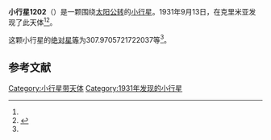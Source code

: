 {{Infobox planet
| bgcolour = #FFFFC0
| name = 1202 Marina
| symbol = 
| image = 
| caption = 
| discovery = yes
| discovery_ref = 
| discoverer = {{link-en|格里·尼明|Grigory Neujmin}}
| discovery_site = [[克里米亚|克里米亚]] 
| discovered = 1931年9月13日
| designations = yes
| mp_name = 
| named_after = 
| alt_names = 1931 RL/ 1931 TH / 1980 BL3 / A924 WG / A924 YA
| mp_category = [[外小行星带|外小行星带]]
| orbit_ref = <ref name="a">[http://ssd.jpl.nasa.gov/sbdb.cgi?sstr=1202 1202 Marina] {{Wayback|url=http://ssd.jpl.nasa.gov/sbdb.cgi?sstr=1202 |date=20140928210117 }}，小行星數據庫瀏覽器（JPL Small-Body Database Browser）－[[美国国家航空航天局|美国国家航空航天局]]喷气推进实验室</ref>
| epoch = 2456400.5 (2013年4月18日更新)
| aphelion = {{convert|4.655459221428601|AU|km|3|abbr=on|lk=out}}
| perihelion = {{convert|3.327658396932264|AU|km|3|abbr=on}}
| semimajor = {{convert|3.991558809180432|AU|km|3|abbr=on}}
| eccentricity = 0.166326101
| period = 2912.810459 [[日|日]]<br />7.97[[儒略年|儒略年]]
| avg_speed = 
| inclination = 3.335714631817557
| asc_node = 49.87711659095307
| mean_anomaly = 
| arg_peri = 307.9705721722037
| satellites = 
| physical_characteristics = yes
| dimensions = 
| mass = 
| density = 
| surface_grav = 
| escape_velocity = 
| sidereal_day = 
| axial_tilt = 
| pole_ecliptic_lat = 
| pole_ecliptic_lon = 
| albedo = 
| temperatures= 
| temp_name1 = 
| mean_temp_1 = 
| max_temp_1 = 
| temp_name2 = 
| max_temp_2 = 
| spectral_type = 
| abs_magnitude = 307.9705721722037
}}

'''小行星1202'''（{{lang-en|1202 Marina}}）是一颗围绕[[太阳|太阳]][[公转|公转]]的[[小行星|小行星]]。1931年9月13日，{{link-en|格里·尼明|Grigory Neujmin}}在克里米亚发现了此天体<ref name="a" /><ref>{{cite news|title=小行星列表|url=http://cfa-www.harvard.edu/iau/lists/NumberedMPs.txt|accessdate=2013-07-08|newspaper=哈佛大学|archive-date=2008-05-17|archive-url=https://web.archive.org/web/20080517010638/http://cfa-www.harvard.edu/iau/lists/NumberedMPs.txt|dead-url=no}}</ref>。

这颗小行星的[[绝对星等|绝对星等]]为307.9705721722037等<ref name="a" />。

==参考文献==
{{reflist}}
{{Minor Planet Number|[[小行星1201|小行星1201]]|[[小行星1203|小行星1203]]}}

{{小天体}}

[[Category:小行星带天体|Category:小行星带天体]]
[[Category:1931年发现的小行星|Category:1931年发现的小行星]]

{{asteroid-stub}}